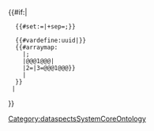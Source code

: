 <includeonly>{{#if:{{{AnnotationPredicate|}}}|
   <!-- There is no such thing as multiple values per annotation! -->
   <!-- AnnotationSubject = Component0907067142 -->
   {{#set:{{{AnnotationPredicate}}}={{{AnnotationObjects|}}}|+sep=;}}
   <!-- AnnotationSubject = Component0907067142##0#23er... -->
   {{#vardefine:uuid|{{UUID}}}}
   {{#arraymap:{{{AnnotationObjects|}}}
     |;
     |@@@1@@@|
     {{ManualSubobject|1={{#var:uuid}}|2={{{AnnotationPredicate}}}|3=@@@1@@@}}
     |
   }}
  |'''{{wr|Error:MissingAnnotationPredicate}}'''
}}</includeonly><noinclude>[[Category:dataspectsSystemCoreOntology]]</noinclude>
